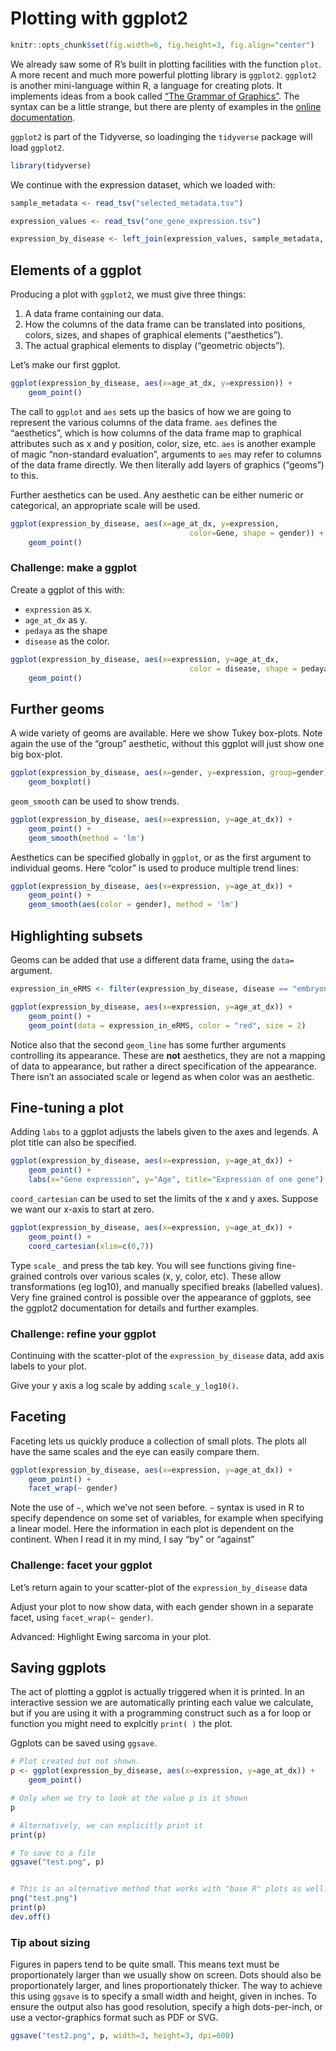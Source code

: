 # Plotting with ggplot2

```r
knitr::opts_chunk$set(fig.width=6, fig.height=3, fig.align="center")
```

We already saw some of R's built in plotting facilities with the function `plot`. A more recent and much more powerful plotting library is `ggplot2`. `ggplot2` is another mini-language within R, a language for creating plots. It implements ideas from a book called ["The Grammar of Graphics"](https://www.amazon.com/Grammar-Graphics-Statistics-Computing/dp/0387245448). The syntax can be a little strange, but there are plenty of examples in the [online documentation](http://ggplot2.tidyverse.org/reference/).

`ggplot2` is part of the Tidyverse, so loadinging the `tidyverse` package will load `ggplot2`.

```r
library(tidyverse)
```

We continue with the expression dataset, which we loaded with:

```r

sample_metadata <- read_tsv("selected_metadata.tsv")

expression_values <- read_tsv("one_gene_expression.tsv") 

expression_by_disease <- left_join(expression_values, sample_metadata, by=c("sample")) 

```

## Elements of a ggplot

Producing a plot with `ggplot2`, we must give three things:

1. A data frame containing our data.
2. How the columns of the data frame can be translated into positions, colors, sizes, and shapes of graphical elements ("aesthetics").
3. The actual graphical elements to display ("geometric objects").

Let's make our first ggplot.

```r
ggplot(expression_by_disease, aes(x=age_at_dx, y=expression)) +
    geom_point()
```


The call to `ggplot` and `aes` sets up the basics of how we are going to represent the various columns of the data frame. `aes` defines the "aesthetics", which is how columns of the data frame map to graphical attributes such as x and y position, color, size, etc. `aes` is another example of magic "non-standard evaluation", arguments to `aes` may refer to columns of the data frame directly. We then literally add layers of graphics ("geoms") to this.

Further aesthetics can be used. Any aesthetic can be either numeric or categorical, an appropriate scale will be used.

```r

ggplot(expression_by_disease, aes(x=age_at_dx, y=expression, 
                                        color=Gene, shape = gender)) +
    geom_point()

```

### Challenge: make a ggplot {.challenge}


Create a ggplot of this with:

* `expression` as x. 
* `age_at_dx` as y.
* `pedaya` as the shape
* `disease` as the color.

```r
ggplot(expression_by_disease, aes(x=expression, y=age_at_dx, 
                                        color = disease, shape = pedaya)) +
    geom_point()

```



## Further geoms

A wide variety of geoms are available. Here we show Tukey box-plots. Note again the use of the "group" aesthetic, without this ggplot will just show one big box-plot.

```r
ggplot(expression_by_disease, aes(x=gender, y=expression, group=gender)) +
    geom_boxplot()
```

`geom_smooth` can be used to show trends.

```r
ggplot(expression_by_disease, aes(x=expression, y=age_at_dx)) +
    geom_point() +
    geom_smooth(method = 'lm')

```

Aesthetics can be specified globally in `ggplot`, or as the first argument to individual geoms. Here "color" is used to produce multiple trend lines:

```r

ggplot(expression_by_disease, aes(x=expression, y=age_at_dx)) +
    geom_point() +
    geom_smooth(aes(color = gender), method = 'lm')
```

## Highlighting subsets

Geoms can be added that use a different data frame, using the `data=` argument.

```r
expression_in_eRMS <- filter(expression_by_disease, disease == "embryonal rhabdomyosarcoma")

ggplot(expression_by_disease, aes(x=expression, y=age_at_dx)) +
    geom_point() +
    geom_point(data = expression_in_eRMS, color = "red", size = 2) 

```

Notice also that the second `geom_line` has some further arguments controlling its appearance. These are **not** aesthetics, they are not a mapping of data to appearance, but rather a direct specification of the appearance. There isn't an associated scale or legend as when color was an aesthetic.



## Fine-tuning a plot

Adding `labs` to a ggplot adjusts the labels given to the axes and legends. A plot title can also be specified.

```r
ggplot(expression_by_disease, aes(x=expression, y=age_at_dx)) +
    geom_point() +
    labs(x="Gene expression", y="Age", title="Expression of one gene")
```

`coord_cartesian` can be used to set the limits of the x and y axes. Suppose we want our x-axis to start at zero.

```r
ggplot(expression_by_disease, aes(x=expression, y=age_at_dx)) +
    geom_point() +
    coord_cartesian(xlim=c(0,7))
```

Type `scale_` and press the tab key. You will see functions giving fine-grained controls over various scales (x, y, color, etc). These allow transformations (eg log10), and manually specified breaks (labelled values). Very fine grained control is possible over the appearance of ggplots, see the ggplot2 documentation for details and further examples.


### Challenge: refine your ggplot {.challenge}

Continuing with the scatter-plot of the `expression_by_disease` data, add axis labels to your plot.

Give your y axis a log scale by adding `scale_y_log10()`.


## Faceting

Faceting lets us quickly produce a collection of small plots. The plots all have the same scales and the eye can easily compare them.

```r
ggplot(expression_by_disease, aes(x=expression, y=age_at_dx)) +
    geom_point() +
    facet_wrap(~ gender)
```

Note the use of `~`, which we've not seen before. `~` syntax is used in R to specify dependence on some set of variables, for example when specifying a linear model. Here the information in each plot is dependent on the continent. When I read it in my mind, I say "by" or "against"


### Challenge: facet your ggplot {.challenge}

Let's return again to your scatter-plot of the `expression_by_disease` data

Adjust your plot to now show data, with each gender shown in a separate facet, using `facet_wrap(~ gender)`.

Advanced: Highlight Ewing sarcoma in your plot.


## Saving ggplots

The act of plotting a ggplot is actually triggered when it is printed. In an interactive session we are automatically printing each value we calculate, but if you are using it with a programming construct such as a for loop or function you might need to explcitly `print( )` the plot.

Ggplots can be saved using `ggsave`.

```r
# Plot created but not shown.
p <- ggplot(expression_by_disease, aes(x=expression, y=age_at_dx)) +
    geom_point() 

# Only when we try to look at the value p is it shown
p

# Alternatively, we can explicitly print it
print(p)

# To save to a file
ggsave("test.png", p)


# This is an alternative method that works with "base R" plots as well:
png("test.png")
print(p)
dev.off()
```

### Tip about sizing {.tip}

Figures in papers tend to be quite small. This means text must be proportionately larger than we usually show on screen. Dots should also be proportionately larger, and lines proportionately thicker. The way to achieve this using `ggsave` is to specify a small width and height, given in inches. To ensure the output also has good resolution, specify a high dots-per-inch, or use a vector-graphics format such as PDF or SVG.

```r
ggsave("test2.png", p, width=3, height=3, dpi=600)
```






